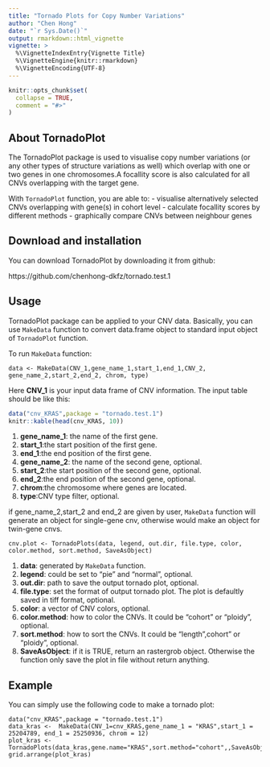 ```yaml
---
title: "Tornado Plots for Copy Number Variations"
author: "Chen Hong"
date: "`r Sys.Date()`"
output: rmarkdown::html_vignette
vignette: >
  %\VignetteIndexEntry{Vignette Title}
  %\VignetteEngine{knitr::rmarkdown}
  %\VignetteEncoding{UTF-8}
---
```


```r
knitr::opts_chunk$set(
  collapse = TRUE,
  comment = "#>"
)
```

## About TornadoPlot

The TornadoPlot package is used to visualise copy number variations (or any other types of structure variations as well) which overlap with one or two genes in one chromosomes.A focallity score is also calculated for all CNVs overlapping with the target gene. 

With `TornadoPlot` function, you are able to:
- visualise alternatively selected CNVs overlapping with gene(s) in cohort level
- calculate focallity scores by different methods
- graphically compare CNVs between neighbour genes


## Download and installation

You can download TornadoPlot by downloading it from github:

https://github.com/chenhong-dkfz/tornado.test.1

## Usage

TornadoPlot package can be applied to your CNV data. Basically, you can use `MakeData` function to convert data.frame object to standard input object of `TornadoPlot` function. 

To run `MakeData` function:

```
data <- MakeData(CNV_1,gene_name_1,start_1,end_1,CNV_2, gene_name_2,start_2,end_2, chrom, type)

```

Here **CNV_1** is your input data frame of CNV information. The input table should be like this:


```r
data("cnv_KRAS",package = "tornado.test.1")
knitr::kable(head(cnv_KRAS, 10))
```



1. **gene_name_1**: the name of the first gene.
1. **start_1**:the start position of the first gene.
1. **end_1**:the end position of the first gene.
1. **gene_name_2**: the name of the second gene, optional.
1. **start_2**:the start position of the second gene, optional.
1. **end_2**:the end position of the second gene, optional.
1. **chrom**:the chromosome where genes are located.
1. **type**:CNV type filter, optional.

if gene_name_2,start_2 and end_2 are given by user, `MakeData` function will generate an object for single-gene cnv, otherwise would make an object for twin-gene cnvs. 



```
cnv.plot <- TornadoPlots(data, legend, out.dir, file.type, color, color.method, sort.method, SaveAsObject)
```
1. **data**: generated by `MakeData` function.
1. **legend**: could be set to "pie" and "normal", optional.
1. **out.dir**: path to save the output tornado plot, optional.
1. **file.type**: set the format of output tornado plot. The plot is defaultly saved in tiff format, optional.
1. **color**: a vector of CNV colors, optional.
1. **color.method**: how to color the CNVs. It could be "cohort" or "ploidy", optional.
1. **sort.method**: how to sort the CNVs. It could be "length",cohort" or "ploidy", optional.
1. **SaveAsObject**: if it is TRUE, return an rastergrob object. Otherwise the function only save the plot in file without return anything.

## Example

You can simply use the following code to make a tornado plot:
```
data("cnv_KRAS",package = "tornado.test.1")
data_kras <-  MakeData(CNV_1=cnv_KRAS,gene_name_1 = "KRAS",start_1 = 25204789, end_1 = 25250936, chrom = 12)
plot_kras <- TornadoPlots(data_kras,gene.name="KRAS",sort.method="cohort",,SaveAsObject=T)
grid.arrange(plot_kras)
```


